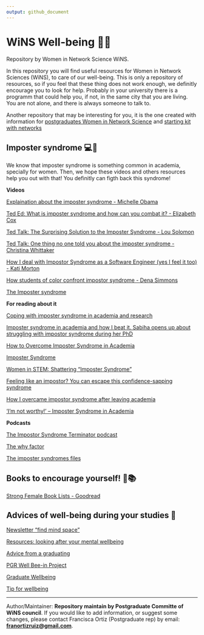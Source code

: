 ```yaml
---
output: github_document
---
```


# WiNS Well-being 🌻📖

Repository by Women in Network Science WiNS.

In this repository you will find useful resources for Women in Network Sciences (WiNS), to care of our well-being. This is only a repository of resources, so if you feel that these thing does not work enough, we definitly encourage you to look for help. Probably in your university there is a programm that could help you, if not, in the same city that you are living. You are not alone, and there is always someone to talk to. 

Another repository that may be interesting for you, it is the one created with information for [postgraduates Women in Network Science](https://github.com/FranciscaOrtizRuiz/wins_postgraduate) and [starting kit with networks](https://github.com/FranciscaOrtizRuiz/wins_startingwithnetworks)

## Imposter syndrome 💻💬

We know that imposter syndrome is something common in academia, specially for women. 
Then, we hope these videos and others resources help you out with that! You definitly can figth back this syndrome! 

**Videos**

[Explaination about the imposter syndrome - Michelle Obama](https://www.youtube.com/watch?v=dumm_XfHkmY)

[Ted Ed: What is imposter syndrome and how can you combat it? - Elizabeth Cox](https://www.youtube.com/watch?v=ZQUxL4Jm1Lo)

[Ted Talk: The Surprising Solution to the Imposter Syndrome - Lou Solomon](https://www.youtube.com/watch?v=whyUPLJZljE)

[Ted Talk: One thing no one told you about the imposter syndrome - Christina Whittaker](https://www.youtube.com/watch?v=OMzoyiAS878)

[How I deal with Impostor Syndrome as a Software Engineer (yes I feel it too) - Kati Morton](https://www.youtube.com/watch?v=DYPdsCN69lc)

[How students of color confront impostor syndrome - Dena Simmons](https://www.youtube.com/watch?v=8sQ2p89P0Us)

[The Imposter syndrome](https://www.youtube.com/watch?v=eqhUHyVpAwE)

**For reading about it**

[Coping with imposter syndrome in academia and research](https://portlandpress.com/biochemist/article/42/3/62/225249/Coping-with-imposter-syndrome-in-academia-and)

[Imposter syndrome in academia and how I beat it. Sabiha opens up about struggling with impostor syndrome during her PhD](https://thelifeofscience.com/2020/05/30/imposter-syn-academia/)

[How to Overcome Imposter Syndrome in Academia](https://www.enago.com/academy/overcome-imposter-syndrome/)

[Imposter Syndrome](https://www.imperial.ac.uk/students/success-guide/pgr/professional-development/imposter-syndrome/)

[Women in STEM: Shattering “Imposter Syndrome”](https://www.nyas.org/magazines/beyond-2030-sustainable-development-for-the-next-frontier/women-in-stem-shattering-imposter-syndrome/)

[Feeling like an impostor? You can escape this confidence-sapping syndrome](https://www.theguardian.com/commentisfree/2017/sep/19/fraud-impostor-syndrome-confidence-self-esteem)

[How I overcame impostor syndrome after leaving academia](https://www.nature.com/articles/d41586-019-03036-y)

[‘I’m not worthy!’ – Imposter Syndrome in Academia](https://researchwhisperer.org/2016/02/02/imposter-syndrome/)

**Podcasts**

[The Impostor Syndrome Terminator podcast](https://podcasts.google.com/feed/aHR0cHM6Ly9mZWVkcy5jYXB0aXZhdGUuZm0vaW5lcy1wYWRhcg?sa=X&ved=0CAMQ4aUDahcKEwigiJng9pfyAhUAAAAAHQAAAAAQAQ)

[The why factor](https://www.bbc.co.uk/programmes/w3csvtbs)

[The imposter syndromes files](https://podcasts.google.com/feed/aHR0cHM6Ly9mZWVkcy5idXp6c3Byb3V0LmNvbS84MzEzNjEucnNz?sa=X&ved=0CAMQ4aUDahcKEwjow6rf9pfyAhUAAAAAHQAAAAAQAQ)

## Books to encourage yourself! 🌻📚

[Strong Female Book Lists - Goodread](https://www.goodreads.com/list/tag/strong-female)

## Advices of well-being during your studies 🔭

[Newsletter "find mind space"](https://findmindspace.com)

[Resources: looking after your mental wellbeing](https://www.studentminds.org.uk/lookingafteryourmentalwellbeing.html)

[Advice from a graduating](https://www.youtube.com/watch?v=IMnLUNxM7BY&list=PLE1ZOy5rx12uLi6HNghCT_rJ5Vkx8n_sM)

[PGR Well Bee-in Project](https://sites.manchester.ac.uk/pgrwellbeing/)

[Graduate Wellbeing](https://www.studentminds.org.uk/graduatewellbeing.html)

[Tip for wellbeing](https://www.york.ac.uk/students/health/wellbeing/)

-----

Author/Maintainer: **Repository maintain by Postgraduate Committe of WiNS council**. If you would like to add information, or suggest some changes, please contact Francisca Ortiz (Postgraduate rep) by email: **<franortizruiz@gmail.com>**.
